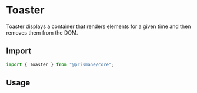 # Toaster

Toaster displays a container that renders elements for a given time and then removes them from the DOM.

## Import

```js
import { Toaster } from "@prismane/core";
```

## Usage

```jsx

```
